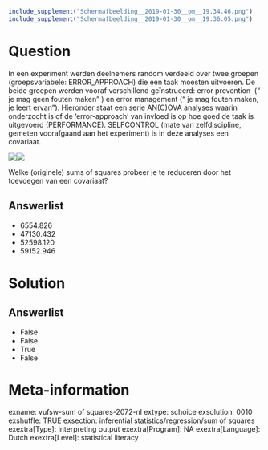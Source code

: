 ```r
include_supplement("Schermafbeelding__2019-01-30__om__19.34.46.png")
include_supplement("Schermafbeelding__2019-01-30__om__19.36.05.png")
```

Question
========
In een experiment werden deelnemers random verdeeld over twee groepen
(groepsvariabele: ERROR\_APPROACH) die een taak moesten uitvoeren. De
beide groepen werden vooraf verschillend geïnstrueerd: error prevention
 (“ je mag geen fouten maken” ) en error management (“ je mag fouten
maken, je leert ervan”). Hieronder staat een serie AN(C)OVA analyses
waarin onderzocht is of de ‘error-approach’ van invloed is op hoe goed
de taak is uitgevoerd (PERFORMANCE). SELFCONTROL (mate van
zelfdiscipline, gemeten voorafgaand aan het experiment) is in deze
analyses een covariaat.  
  
![](Schermafbeelding__2019-01-30__om__19.34.46.png)![](Schermafbeelding__2019-01-30__om__19.36.05.png)
  
Welke (originele) sums of squares probeer je te reduceren door het
toevoegen van een covariaat?

Answerlist
----------
* 6554.826
* 47130.432
* 52598.120
* 59152.946

Solution
========










Answerlist
----------
* False
* False
* True
* False

Meta-information
================
exname: vufsw-sum of squares-2072-nl
extype: schoice
exsolution: 0010
exshuffle: TRUE
exsection: inferential statistics/regression/sum of squares
exextra[Type]: interpreting output
exextra[Program]: NA
exextra[Language]: Dutch
exextra[Level]: statistical literacy


